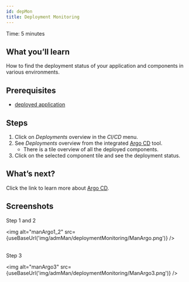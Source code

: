 ```yaml
---
id: depMon
title: Deployment Monitoring
---
```



Time: 5 minutes

## What you’ll learn

How to find the deployment status of your application and components in various environments. 

## Prerequisites

- [deployed application](https://www.codenow.com/docs/administration-manuals/deploy-application/)

## Steps

1. Click on _Deployments_ overview in the _CI/CD_ menu.
2. See _Deployments_ overview from the integrated [Argo CD](https://argoproj.github.io/argo-cd/) tool.
    - There is a tile overview of all the deployed components.
3. Click on the selected component tile and see the deployment status.

## What’s next?

Click the link to learn more about [Argo CD](https://argoproj.github.io/argo-cd/).

## Screenshots

Step 1 and 2

<img alt="manArgo1_2" src={useBaseUrl('img/admMan/deploymentMonitoring/ManArgo.png')} />
<br/><br/>

Step 3

<img alt="manArgo3" src={useBaseUrl('img/admMan/deploymentMonitoring/ManArgo3.png')} />